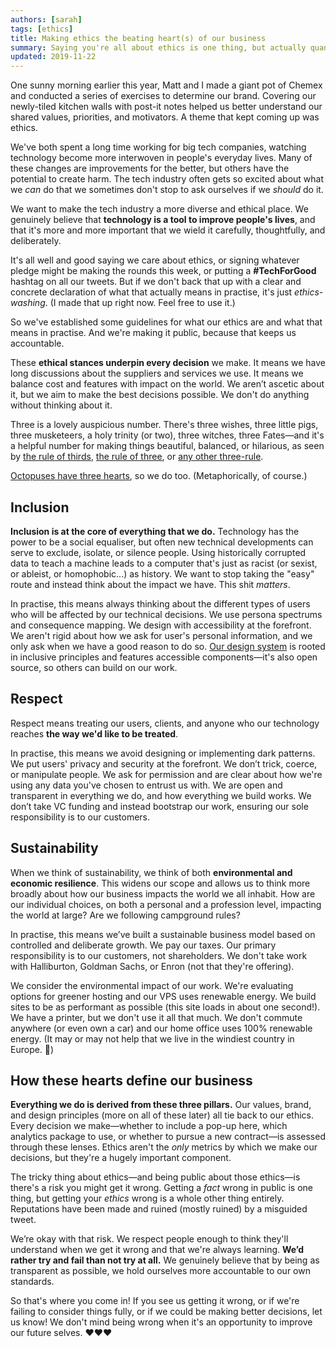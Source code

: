 ```yaml
---
authors: [sarah]
tags: [ethics]
title: Making ethics the beating heart(s) of our business
summary: Saying you're all about ethics is one thing, but actually quantifying it and holding yourself accountable is another thing entirely. Let's get specific about what "ethical business practices" actually means.
updated: 2019-11-22
---
```




One sunny morning earlier this year, Matt and I made a giant pot of Chemex and conducted a series of exercises to determine our brand. Covering our newly-tiled kitchen walls with post-it notes helped us better understand our shared values, priorities, and motivators. A theme that kept coming up was ethics.

We've both spent a long time working for big tech companies, watching technology become more interwoven in people's everyday lives. Many of these changes are improvements for the better, but others have the potential to create harm. The tech industry often gets so excited about what we _can_ do that we sometimes don't stop to ask ourselves if we _should_ do it.

We want to make the tech industry a more diverse and ethical place. We genuinely believe that **technology is a tool to improve people's lives**, and that it's more and more important that we wield it carefully, thoughtfully, and deliberately.

It's all well and good saying we care about ethics, or signing whatever pledge might be making the rounds this week, or putting a **#TechForGood** hashtag on all our tweets. But if we don't back that up with a clear and concrete declaration of what that actually means in practise, it's just _ethics-washing_. (I made that up right now. Feel free to use it.)

So we've established some guidelines for what our ethics are and what that means in practise. And we're making it public, because that keeps us accountable.

These **ethical stances underpin every decision** we make. It means we have long discussions about the suppliers and services we use. It means we balance cost and features with impact on the world. We aren’t ascetic about it, but we aim to make the best decisions possible. We don't do anything without thinking about it.

Three is a lovely auspicious number. There's three wishes, three little pigs, three musketeers, a holy trinity (or two), three witches, three Fates—and it's a helpful number for making things beautiful, balanced, or hilarious, as seen by [the rule of thirds](https://en.wikipedia.org/wiki/Rule_of_thirds), [the rule of three](<https://en.wikipedia.org/wiki/Rule_of_three_(writing)>), or [any other three-rule](https://en.wikipedia.org/wiki/Rule_of_three).

[Octopuses have three hearts](https://funfactsaboutoctopus.es/three-hearts), so we do too. (Metaphorically, of course.)

<VisuallyHidden>

## Inclusion

</VisuallyHidden>

<DecorativeImage alt="Inclusion" image="ethicalheart-inclusion@2x.png" />

**Inclusion is at the core of everything that we do.** Technology has the power to be a social equaliser, but often new technical developments can serve to exclude, isolate, or silence people. Using historically corrupted data to teach a machine leads to a computer that's just as racist (or sexist, or ableist, or homophobic...) as history. We want to stop taking the "easy" route and instead think about the impact we have. This shit _matters_.

In practise, this means always thinking about the different types of users who will be affected by our technical decisions. We use persona spectrums and consequence mapping. We design with accessibility at the forefront. We aren't rigid about how we ask for user's personal information, and we only ask when we have a good reason to do so. [Our design system](https://nautilus.octopusthink.com/) is rooted in inclusive principles and features accessible components—it's also open source, so others can build on our work.

<VisuallyHidden>

## Respect

</VisuallyHidden>

<DecorativeImage alt="Respect" image="ethicalheart-respect@2x.png" />

Respect means treating our users, clients, and anyone who our technology reaches **the way we'd like to be treated**.

In practise, this means we avoid designing or implementing dark patterns. We put users' privacy and security at the forefront. We don’t trick, coerce, or manipulate people. We ask for permission and are clear about how we're using any data you've chosen to entrust us with. We are open and transparent in everything we do, and how everything we build works. We don’t take VC funding and instead bootstrap our work, ensuring our sole responsibility is to our customers.

<VisuallyHidden>

## Sustainability

</VisuallyHidden>

<DecorativeImage alt="Sustainability" image="ethicalheart-sustainability@2x.png" />

When we think of sustainability, we think of both **environmental and economic resilience**. This widens our scope and allows us to think more broadly about how our business impacts the world we all inhabit. How are our individual choices, on both a personal and a profession level, impacting the world at large? Are we following campground rules?

In practise, this means we’ve built a sustainable business model based on controlled and deliberate growth. We pay our taxes. Our primary responsibility is to our customers, not shareholders. We don't take work with Halliburton, Goldman Sachs, or Enron (not that they're offering).

We consider the environmental impact of our work. We're evaluating options for greener hosting and our VPS uses renewable energy. We build sites to be as performant as possible (this site loads in about one second!). We have a printer, but we don't use it all that much. We don't commute anywhere (or even own a car) and our home office uses 100% renewable energy. (It may or may not help that we live in the windiest country in Europe. 🏴󠁧󠁢󠁳󠁣󠁴󠁿)

## How these hearts define our business

**Everything we do is derived from these three pillars.** Our values, brand, and design principles (more on all of these later) all tie back to our ethics. Every decision we make—whether to include a pop-up here, which analytics package to use, or whether to pursue a new contract—is assessed through these lenses. Ethics aren't the _only_ metrics by which we make our decisions, but they're a hugely important component.

The tricky thing about ethics—and being public about those ethics—is there's a risk you might get it wrong. Getting a _fact_ wrong in public is one thing, but getting your _ethics_ wrong is a whole other thing entirely. Reputations have been made and ruined (mostly ruined) by a misguided tweet.

We’re okay with that risk. We respect people enough to think they'll understand when we get it wrong and that we're always learning. **We’d rather try and fail than not try at all.** We genuinely believe that by being as transparent as possible, we hold ourselves more accountable to our own standards.

So that's where you come in! If you see us getting it wrong, or if we're failing to consider things fully, or if we could be making better decisions, let us know! We don't mind being wrong when it's an opportunity to improve our future selves. ❤️❤️❤️

